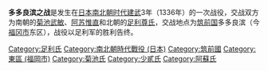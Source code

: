 {{japanese|japanese=多々良浜の戦い|kana=たたらはまのたたかい}}
{{Campaignbox 建武新政戰爭}}
'''多多良滨之战'''是发生在[[南北朝时代_(日本)|日本南北朝时代]][[建武_(后醍醐天皇)|建武]]3年（1336年）的一次战役，交战双方为南朝的[[菊池武敏|菊池武敏]]、[[阿苏惟直|阿苏惟直]]和北朝的[[足利尊氏|足利尊氏]]，交战地点为[[筑前国|筑前国]]多多良滨（今[[福冈市|福冈市]]东区），战役以足利军的胜利告终。

[[Category:足利氏|Category:足利氏]]
[[Category:南北朝時代戰役_(日本)|Category:南北朝時代戰役 (日本)]]
[[Category:筑前國|Category:筑前國]]
[[Category:東區_(福岡市)|Category:東區 (福岡市)]]
[[Category:菊池氏|Category:菊池氏]]
[[Category:少貳氏|Category:少貳氏]]
[[Category:阿蘇氏|Category:阿蘇氏]]